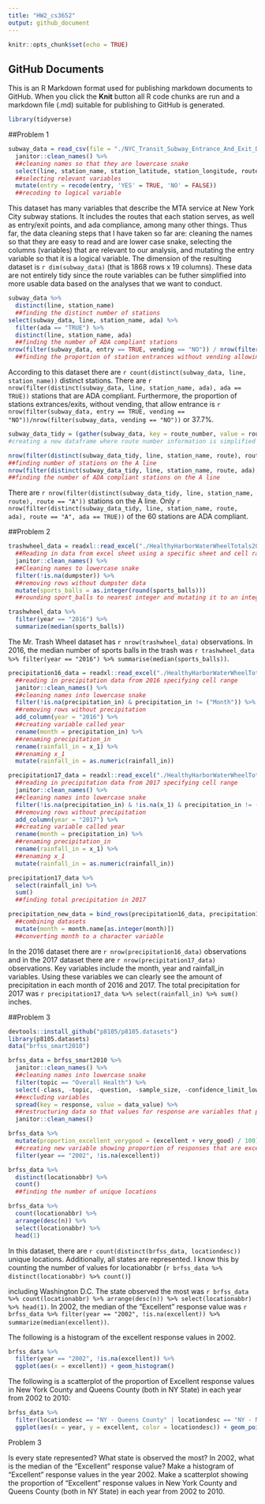 ```yaml
---
title: "HW2_cs3652"
output: github_document
---
```


```r
knitr::opts_chunk$set(echo = TRUE)
```

## GitHub Documents

This is an R Markdown format used for publishing markdown documents to GitHub. When you click the **Knit** button all R code chunks are run and a markdown file (.md) suitable for publishing to GitHub is generated.

```r
library(tidyverse)
```

##Problem 1

```r
subway_data = read_csv(file = "./NYC_Transit_Subway_Entrance_And_Exit_Data.csv", col_types = "cccddcccccccccccccccccccccccddcc") %>%
  janitor::clean_names() %>% 
  ##cleaning names so that they are lowercase snake
  select(line, station_name, station_latitude, station_longitude, route1:route11, entry, vending, entrance_type, ada) %>% 
  ##selecting relevant variables
  mutate(entry = recode(entry, 'YES' = TRUE, 'NO' = FALSE))
  ##recoding to logical variable 
```
  
This dataset has many variables that describe the MTA service at New York City subway stations. It includes the routes that each station serves, as well as entry/exit points, and ada compliance, among many other things. Thus far, the data cleaning steps that I have taken so far are: cleaning the names so that they are easy to read and are lower case snake, selecting the columns (variables) that are relevant to our analysis, and mutating the entry variable so that it is a logical variable. The dimension of the resulting dataset is `r dim(subway_data)` (that is 1868 rows x 19 columns). These data are not entirely tidy since the route variables can be futher simplified into more usable data based on the analyses that we want to conduct. 

```r
subway_data %>% 
  distinct(line, station_name) 
  ##finding the distinct number of stations 
select(subway_data, line, station_name, ada) %>% 
  filter(ada == "TRUE") %>% 
  distinct(line, station_name, ada)
  ##finding the number of ADA compliant stations 
nrow(filter(subway_data, entry == TRUE, vending == "NO")) / nrow(filter(subway_data, vending == "NO"))
  ##finding the proportion of station entrances without vending allowing entrance. 
```

According to this dataset there are `r count(distinct(subway_data, line, station_name))` distinct stations. There are `r nrow(filter(distinct(subway_data, line, station_name, ada), ada == TRUE))` stations that are ADA compliant. Furthermore, the proportion of stations extrances/exits, without vending, that allow entrance is `r nrow(filter(subway_data, entry == TRUE, vending == "NO"))/nrow(filter(subway_data, vending == "NO"))` or 37.7%.  

```r
subway_data_tidy = (gather(subway_data, key = route_number, value = route, route1:route11)) 
#creating a new dataframe where route number information is simplified
```

```r
nrow(filter(distinct(subway_data_tidy, line, station_name, route), route == "A"))
##finding number of stations on the A line
nrow(filter(distinct(subway_data_tidy, line, station_name, route, ada), route == "A", ada == TRUE))
##finding the number of ADA compliant stations on the A line
```

There are `r nrow(filter(distinct(subway_data_tidy, line, station_name, route), route == "A"))` stations on the A line. Only `r nrow(filter(distinct(subway_data_tidy, line, station_name, route, ada), route == "A", ada == TRUE))` of the 60 stations are ADA compliant.

##Problem 2

```r
trashwheel_data = readxl::read_excel("./HealthyHarborWaterWheelTotals2018-7-28.xlsx", "Mr. Trash Wheel", range = cellranger::cell_cols("A:N")) %>% 
  ##Reading in data from excel sheet using a specific sheet and cell range
  janitor::clean_names() %>% 
  ##Cleaning names to lowercase snake
  filter(!is.na(dumpster)) %>% 
  ##removing rows without dumpster data
  mutate(sports_balls = as.integer(round(sports_balls)))
  ##rounding sport_balls to nearest integer and mutating it to an integer variable

trashwheel_data %>% 
  filter(year == "2016") %>% 
  summarize(median(sports_balls))
```

The Mr. Trash Wheel dataset has `r nrow(trashwheel_data)` observations. In 2016, the median number of sports balls in the trash was `r trashwheel_data %>% filter(year == "2016") %>% summarise(median(sports_balls))`.

```r
precipitation16_data = readxl::read_excel("./HealthyHarborWaterWheelTotals2018-7-28.xlsx", "2016 Precipitation", range = cellranger::cell_cols("A:B")) %>% 
  ##reading in precipitation data from 2016 specifying cell range
  janitor::clean_names() %>% 
  ##cleaning names into lowercase snake
  filter(!is.na(precipitation_in) & precipitation_in != ("Month")) %>% 
  ##removing rows without precipitation
  add_column(year = "2016") %>% 
  ##creating variable called year
  rename(month = precipitation_in) %>% 
  ##renaming precipitation_in
  rename(rainfall_in = x_1) %>% 
  ##renaming x_1
  mutate(rainfall_in = as.numeric(rainfall_in))

precipitation17_data = readxl::read_excel("./HealthyHarborWaterWheelTotals2018-7-28.xlsx", "2017 Precipitation", range = cellranger::cell_cols("A:B")) %>% 
  ##reading in precipitation data from 2017 specifying cell range
  janitor::clean_names() %>% 
  ##cleaning names into lowercase snake
  filter(!is.na(precipitation_in) & !is.na(x_1) & precipitation_in != ("Month")) %>% 
  ##removing rows without precipitation
  add_column(year = "2017") %>% 
  ##creating variable called year
  rename(month = precipitation_in) %>%
  ##renaming precipitation_in
  rename(rainfall_in = x_1) %>% 
  ##renaming x_1
  mutate(rainfall_in = as.numeric(rainfall_in))

precipitation17_data %>% 
  select(rainfall_in) %>% 
  sum()
  ##finding total precipitation in 2017

precipitation_new_data = bind_rows(precipitation16_data, precipitation17_data) %>% 
  ##combining datasets
  mutate(month = month.name[as.integer(month)])
  ##converting month to a character variable
```

In the 2016 dataset there are `r nrow(precipitation16_data)` observations and in the 2017 dataset there are `r nrow(precipitation17_data)` observations. Key variables include the month, year and rainfall_in variables. Using these variables we can clearly see the amount of precipitation in each month of 2016 and 2017. The total precipitation for 2017 was `r precipitation17_data %>% select(rainfall_in) %>% sum()` inches.

##Problem 3

```r
devtools::install_github("p8105/p8105.datasets")
library(p8105.datasets)
data("brfss_smart2010")

brfss_data = brfss_smart2010 %>% 
  janitor::clean_names() %>% 
  ##cleaning names into lowercase snake
  filter(topic == "Overall Health") %>% 
  select(-class, -topic, -question, -sample_size, -confidence_limit_low:-geo_location) %>% 
  ##excluding variables
  spread(key = response, value = data_value) %>% 
  ##restructuring data so that values for response are variables that present the proportion of subjects with each response 
  janitor::clean_names()

brfss_data %>% 
  mutate(proportion_excellent_verygood = (excellent + very_good) / 100) %>% 
  ##creating new variable showing proportion of responses that are excellent or very good
  filter(year == "2002", !is.na(excellent))

brfss_data %>% 
  distinct(locationabbr) %>% 
  count()
  ##finding the number of unique locations

brfss_data %>% 
  count(locationabbr) %>% 
  arrange(desc(n)) %>% 
  select(locationabbr) %>% 
  head(1)
```

In this dataset, there are `r count(distinct(brfss_data, locationdesc))` unique locations. Additionally, all states are represented. I know this by counting the number of values for locationabbr (`r brfss_data %>% distinct(locationabbr) %>% count()`) 

including Washington D.C. The state observed the most was `r brfss_data %>% count(locationabbr) %>% arrange(desc(n)) %>% select(locationabbr) %>% head(1)`. In 2002, the median of the "Excellent" response value was `r brfss_data %>% filter(year == "2002", !is.na(excellent)) %>% summarize(median(excellent))`.

The following is a histogram of the excellent response values in 2002.

```r
brfss_data %>% 
  filter(year == "2002", !is.na(excellent)) %>% 
  ggplot(aes(x = excellent)) + geom_histogram()
```

The following is a scatterplot of the proportion of Excellent response values in New York County and Queens County (both in NY State) in each year from 2002 to 2010:

```r
brfss_data %>% 
  filter(locationdesc == "NY - Queens County" | locationdesc == "NY - New York County") %>% 
  ggplot(aes(x = year, y = excellent, color = locationdesc)) + geom_point()

```

Problem 3

Is every state represented? What state is observed the most?
    In 2002, what is the median of the “Excellent” response value?
    Make a histogram of “Excellent” response values in the year 2002.
    Make a scatterplot showing the proportion of “Excellent” response values in New York County and Queens County (both in NY State) in each year from 2002 to 2010.